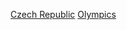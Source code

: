 {{Commons category|Czech Republic at the Olympics}}

[[Category:奧林匹克運動會代表團|Czech Republic]]
[[Category:捷克体育国家队|Olympics]]